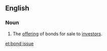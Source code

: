 ==English==

===Noun===
{{en-noun}}

# {{lb|en|legal}} The [[offering]] of bonds for sale to [[investors]].

[[et:bond issue]]